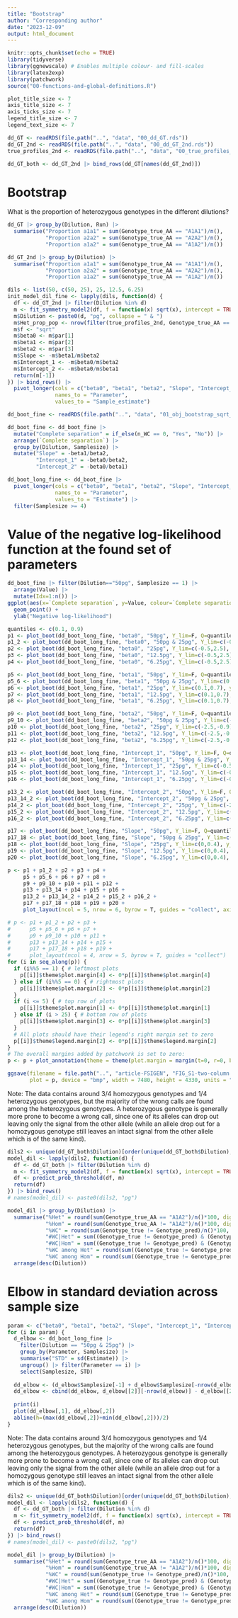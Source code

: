 ```yaml
---
title: "Bootstrap"
author: "Corresponding author"
date: "2023-12-09"
output: html_document
---
```


```r
knitr::opts_chunk$set(echo = TRUE)
library(tidyverse)
library(ggnewscale) # Enables multiple colour- and fill-scales
library(latex2exp)
library(patchwork)
source("00-functions-and-global-definitions.R")

plot_title_size <- 7
axis_title_size <- 7
axis_ticks_size <- 7
legend_title_size <- 7
legend_text_size <- 7
```

```r
dd_GT <- readRDS(file.path("..", "data", "00_dd_GT.rds"))
dd_GT_2nd <- readRDS(file.path("..", "data", "00_dd_GT_2nd.rds"))
true_profiles_2nd <- readRDS(file.path("..", "data", "00_true_profiles_2nd.rds"))

dd_GT_both <- dd_GT_2nd |> bind_rows(dd_GT[names(dd_GT_2nd)])
```


# Bootstrap
What is the proportion of heterozygous genotypes in the different dilutions?
```r
dd_GT |> group_by(Dilution, Run) |> 
  summarise("Proportion a1a1" = sum(Genotype_true_AA == "A1A1")/n(),
            "Proportion a2a2" = sum(Genotype_true_AA == "A2A2")/n(),
            "Proportion a1a2" = sum(Genotype_true_AA == "A1A2")/n())

dd_GT_2nd |> group_by(Dilution) |> 
  summarise("Proportion a1a1" = sum(Genotype_true_AA == "A1A1")/n(),
            "Proportion a2a2" = sum(Genotype_true_AA == "A2A2")/n(),
            "Proportion a1a2" = sum(Genotype_true_AA == "A1A2")/n())
```


```r
dils <- list(50, c(50, 25), 25, 12.5, 6.25)
init_model_dil_fine <- lapply(dils, function(d) {
  df <- dd_GT_2nd |> filter(Dilution %in% d)
  m <- fit_symmetry_model2(df, f = function(x) sqrt(x), intercept = TRUE, control_list = list(maxit = 10^3))
  m$Dilution <- paste0(d, "pg", collapse = " & ")
  m$Het_prop_pop <- nrow(filter(true_profiles_2nd, Genotype_true_AA == "A1A2")) / nrow(true_profiles_2nd)
  m$f <- "sqrt"
  m$beta0 <- m$par[1]
  m$beta1 <- m$par[2]
  m$beta2 <- m$par[3]
  m$Slope <- -m$beta1/m$beta2
  m$Intercept_1 <- -m$beta0/m$beta2
  m$Intercept_2 <- -m$beta0/m$beta1
  return(m[-1])
}) |> bind_rows() |>
  pivot_longer(cols = c("beta0", "beta1", "beta2", "Slope", "Intercept_1", "Intercept_2"),
               names_to = "Parameter",
               values_to = "Sample_estimate")

dd_boot_fine <- readRDS(file.path("..", "data", "01_obj_bootstrap_sqrt_1K.rds"))

dd_boot_fine <- dd_boot_fine |> 
  mutate("Complete separation" = if_else(n_WC == 0, "Yes", "No")) |> 
  arrange(`Complete separation`) |>
  group_by(Dilution, Samplesize) |> 
  mutate("Slope" = -beta1/beta2,
         "Intercept_1" = -beta0/beta2,
         "Intercept_2" = -beta0/beta1)

dd_boot_long_fine <- dd_boot_fine |>
  pivot_longer(cols = c("beta0", "beta1", "beta2", "Slope", "Intercept_1", "Intercept_2"),
               names_to = "Parameter",
               values_to = "Estimate") |> 
  filter(Samplesize >= 4)
```

# Value of the negative log-likelihood function at the found set of parameters
```r
dd_boot_fine |> filter(Dilution=="50pg", Samplesize == 1) |> 
  arrange(Value) |> 
  mutate(Idx=1:n()) |> 
ggplot(aes(x=`Complete separation`, y=Value, colour=`Complete separation`)) + 
  geom_point() +
  ylab("Negative log-likelihood")
```


```r
quantiles <- c(0.1, 0.9)
p1 <- plot_boot(dd_boot_long_fine, "beta0", "50pg", Y_lim=F, Q=quantiles, full_fit=init_model_dil_fine, y_lab = TeX("$\\beta_0$"), main_title = "50pg", add_legend = T)
p1_2 <- plot_boot(dd_boot_long_fine, "beta0", "50pg & 25pg", Y_lim=c(-0.5,2.5), Q=quantiles, full_fit=init_model_dil_fine, main_title = "50pg & 25pg")
p2 <- plot_boot(dd_boot_long_fine, "beta0", "25pg", Y_lim=c(-0.5,2.5), y_tick=F, Q=quantiles, full_fit=init_model_dil_fine, main_title = "25pg")
p3 <- plot_boot(dd_boot_long_fine, "beta0", "12.5pg", Y_lim=c(-0.5,2.5), y_tick=F, Q=quantiles, full_fit=init_model_dil_fine, main_title = "12.5pg")
p4 <- plot_boot(dd_boot_long_fine, "beta0", "6.25pg", Y_lim=c(-0.5,2.5), y_tick=F, Q=quantiles, full_fit=init_model_dil_fine, main_title = "6.25pg")

p5 <- plot_boot(dd_boot_long_fine, "beta1", "50pg", Y_lim=F, Q=quantiles, full_fit=init_model_dil_fine, y_lab = TeX("$\\beta_1$"))
p5_6 <- plot_boot(dd_boot_long_fine, "beta1", "50pg & 25pg", Y_lim=c(0.1,0.7), Q=quantiles, full_fit=init_model_dil_fine)
p6 <- plot_boot(dd_boot_long_fine, "beta1", "25pg", Y_lim=c(0.1,0.7), y_tick=F, Q=quantiles, full_fit=init_model_dil_fine)
p7 <- plot_boot(dd_boot_long_fine, "beta1", "12.5pg", Y_lim=c(0.1,0.7), y_tick=F, Q=quantiles, full_fit=init_model_dil_fine)
p8 <- plot_boot(dd_boot_long_fine, "beta1", "6.25pg", Y_lim=c(0.1,0.7), y_tick=F, Q=quantiles, full_fit=init_model_dil_fine)

p9 <- plot_boot(dd_boot_long_fine, "beta2", "50pg", Y_lim=F, Q=quantiles, full_fit=init_model_dil_fine, y_lab = TeX("$\\beta_2$"))
p9_10 <- plot_boot(dd_boot_long_fine, "beta2", "50pg & 25pg", Y_lim=c(-2.5,-0.9), Q=quantiles, full_fit=init_model_dil_fine)
p10 <- plot_boot(dd_boot_long_fine, "beta2", "25pg", Y_lim=c(-2.5,-0.9), y_tick=F, Q=quantiles, full_fit=init_model_dil_fine)
p11 <- plot_boot(dd_boot_long_fine, "beta2", "12.5pg", Y_lim=c(-2.5,-0.9), y_tick=F, Q=quantiles, full_fit=init_model_dil_fine)
p12 <- plot_boot(dd_boot_long_fine, "beta2", "6.25pg", Y_lim=c(-2.5,-0.9), y_tick=F, Q=quantiles, full_fit=init_model_dil_fine)

p13 <- plot_boot(dd_boot_long_fine, "Intercept_1", "50pg", Y_lim=F, Q=quantiles, full_fit=init_model_dil_fine, y_lab = TeX("$-\\beta_0/\\beta_2$"))
p13_14 <- plot_boot(dd_boot_long_fine, "Intercept_1", "50pg & 25pg", Y_lim=c(-0.5,1.5), Q=quantiles, full_fit=init_model_dil_fine)
p14 <- plot_boot(dd_boot_long_fine, "Intercept_1", "25pg", Y_lim=c(-0.5,1.5), y_tick=F, Q=quantiles, full_fit=init_model_dil_fine)
p15 <- plot_boot(dd_boot_long_fine, "Intercept_1", "12.5pg", Y_lim=c(-0.5,1.5), y_tick=F, Q=quantiles, full_fit=init_model_dil_fine)
p16 <- plot_boot(dd_boot_long_fine, "Intercept_1", "6.25pg", Y_lim=c(-0.5,1.5), y_tick=F, Q=quantiles, full_fit=init_model_dil_fine)

p13_2 <- plot_boot(dd_boot_long_fine, "Intercept_2", "50pg", Y_lim=F, Q=quantiles, full_fit=init_model_dil_fine, y_lab = TeX("$-\\beta_0/\\beta_1$"))
p13_14_2 <- plot_boot(dd_boot_long_fine, "Intercept_2", "50pg & 25pg", Y_lim=c(-25,1), Q=quantiles, full_fit=init_model_dil_fine)
p14_2 <- plot_boot(dd_boot_long_fine, "Intercept_2", "25pg", Y_lim=c(-25,1), y_tick=F, Q=quantiles, full_fit=init_model_dil_fine)
p15_2 <- plot_boot(dd_boot_long_fine, "Intercept_2", "12.5pg", Y_lim=c(-25,1), y_tick=F, Q=quantiles, full_fit=init_model_dil_fine)
p16_2 <- plot_boot(dd_boot_long_fine, "Intercept_2", "6.25pg", Y_lim=c(-25,1), y_tick=F, Q=quantiles, full_fit=init_model_dil_fine)

p17 <- plot_boot(dd_boot_long_fine, "Slope", "50pg", Y_lim=F, Q=quantiles, full_fit=init_model_dil_fine, y_lab = TeX("$-\\beta_1/\\beta_2$"), x_tick = T)
p17_18 <- plot_boot(dd_boot_long_fine, "Slope", "50pg & 25pg", Y_lim=c(0,0.4), Q=quantiles, full_fit=init_model_dil_fine, x_tick = T)
p18 <- plot_boot(dd_boot_long_fine, "Slope", "25pg", Y_lim=c(0,0.4), y_tick=F, Q=quantiles, full_fit=init_model_dil_fine, x_tick = T, x_lab = "Sample size (162 SNPs per individual per DNA quantity)")
p19 <- plot_boot(dd_boot_long_fine, "Slope", "12.5pg", Y_lim=c(0,0.4), y_tick=F, Q=quantiles, full_fit=init_model_dil_fine, x_tick = T)
p20 <- plot_boot(dd_boot_long_fine, "Slope", "6.25pg", Y_lim=c(0,0.4), y_tick=F, Q=quantiles, full_fit=init_model_dil_fine, x_tick = T)

p <- p1 + p1_2 + p2 + p3 + p4 +
     p5 + p5_6 + p6 + p7 + p8 +
     p9 + p9_10 + p10 + p11 + p12 +
     p13 + p13_14 + p14 + p15 + p16 +
     p13_2 + p13_14_2 + p14_2 + p15_2 + p16_2 +
     p17 + p17_18 + p18 + p19 + p20 +
     plot_layout(ncol = 5, nrow = 6, byrow = T, guides = "collect", axis_titles = "collect_x")

# p <- p1 + p1_2 + p2 + p3 + 
#      p5 + p5_6 + p6 + p7 + 
#      p9 + p9_10 + p10 + p11 + 
#      p13 + p13_14 + p14 + p15 + 
#      p17 + p17_18 + p18 + p19 + 
#      plot_layout(ncol = 4, nrow = 5, byrow = T, guides = "collect")
for (i in seq_along(p)) {
  if (i%%5 == 1) { # leftmost plots
    p[[i]]$theme$plot.margin[4] <- 0*p[[i]]$theme$plot.margin[4]
  } else if (i%%5 == 0) { # rightmost plots
    p[[i]]$theme$plot.margin[2] <- 0*p[[i]]$theme$plot.margin[2]
  }
  if (i <= 5) { # top row of plots
    p[[i]]$theme$plot.margin[1] <- 0*p[[i]]$theme$plot.margin[1]
  } else if (i > 25) { # bottom row of plots
    p[[i]]$theme$plot.margin[3] <- 0*p[[i]]$theme$plot.margin[3]
  }
  # All plots should have their legend's right margin set to zero
  p[[i]]$theme$legend.margin[2] <- 0*p[[i]]$theme$legend.margin[2]
}
# The overall margins added by patchwork is set to zero:
p <- p + plot_annotation(theme = theme(plot.margin = margin(t=0, r=0, b=0, l=0, unit = 'pt')))

ggsave(filename = file.path("..", "article-FSIGEN", "FIG_S1-two-column.bmp"),
       plot = p, device = "bmp", width = 7480, height = 4330, units = "px", dpi = 1000)
```


Note: The data contains around $3/4$ homozygous genotypes and $1/4$ heterozygous genotypes, but the majority of the wrong calls are found among the heterozygous genotypes. A heterozygous genotype is generally more prone to become a wrong call, since one of its alleles can drop out leaving only the signal from the other allele (while an allele drop out for a homozygous genotype still leaves an intact signal from the other allele which is of the same kind).
```r
dils2 <- unique(dd_GT_both$Dilution)[order(unique(dd_GT_both$Dilution), decreasing = T)]
model_dil <- lapply(dils2, function(d) {
  df <- dd_GT_both |> filter(Dilution %in% d)
  m <- fit_symmetry_model2(df, f = function(x) sqrt(x), intercept = TRUE, method = "Nelder-Mead", control_list = list(maxit = 500))
  df <- predict_prob_threshold(df, m)
  return(df)
}) |> bind_rows()
# names(model_dil) <- paste0(dils2, "pg")

model_dil |> group_by(Dilution) |> 
  summarise("%Het" = round(sum(Genotype_true_AA == "A1A2")/n()*100, digits = 1),
            "%Hom" = round(sum(Genotype_true_AA != "A1A2")/n()*100, digits = 1),
            "%WC" = round(sum(Genotype_true != Genotype_pred)/n()*100, digits = 2),
            "#WC|Het" = sum((Genotype_true != Genotype_pred) & (Genotype_true_AA == "A1A2")),
            "#WC|Hom" = sum((Genotype_true != Genotype_pred) & (Genotype_true_AA != "A1A2")),
            "%WC among Het" = round(sum((Genotype_true != Genotype_pred) & (Genotype_true_AA == "A1A2"))*100/sum(Genotype_true_AA == "A1A2"), digits = 2),
            "%WC among Hom" = round(sum((Genotype_true != Genotype_pred) & (Genotype_true_AA != "A1A2"))*100/sum(Genotype_true_AA != "A1A2"), digits = 2)) |> 
  arrange(desc(Dilution))
```


# Elbow in standard deviation across sample size
```r
param <- c("beta0", "beta1", "beta2", "Slope", "Intercept_1", "Intercept_2")
for (i in param) {
  d_elbow <- dd_boot_long_fine |>
    filter(Dilution == "50pg & 25pg") |> 
    group_by(Parameter, Samplesize) |> 
    summarise("STD" = sd(Estimate)) |> 
    ungroup() |> filter(Parameter == i) |>
    select(Samplesize, STD)
  
  dd_elbow <- (d_elbow$Samplesize[-1] + d_elbow$Samplesize[-nrow(d_elbow)])/2
  dd_elbow <- cbind(dd_elbow, d_elbow[[2]][-nrow(d_elbow)] - d_elbow[[2]][-1])
  
  print(i)
  plot(dd_elbow[,1], dd_elbow[,2])
  abline(h=(max(dd_elbow[,2])+min(dd_elbow[,2]))/2)
}
```


Note: The data contains around $3/4$ homozygous genotypes and $1/4$ heterozygous genotypes, but the majority of the wrong calls are found among the heterozygous genotypes. A heterozygous genotype is generally more prone to become a wrong call, since one of its alleles can drop out leaving only the signal from the other allele (while an allele drop out for a homozygous genotype still leaves an intact signal from the other allele which is of the same kind).
```r
dils2 <- unique(dd_GT_both$Dilution)[order(unique(dd_GT_both$Dilution), decreasing = T)]
model_dil <- lapply(dils2, function(d) {
  df <- dd_GT_both |> filter(Dilution %in% d)
  m <- fit_symmetry_model2(df, f = function(x) sqrt(x), intercept = TRUE, method = "Nelder-Mead", control_list = list(maxit = 500))
  df <- predict_prob_threshold(df, m)
  return(df)
}) |> bind_rows()
# names(model_dil) <- paste0(dils2, "pg")

model_dil |> group_by(Dilution) |> 
  summarise("%Het" = round(sum(Genotype_true_AA == "A1A2")/n()*100, digits = 1),
            "%Hom" = round(sum(Genotype_true_AA != "A1A2")/n()*100, digits = 1),
            "%WC" = round(sum(Genotype_true != Genotype_pred)/n()*100, digits = 2),
            "#WC|Het" = sum((Genotype_true != Genotype_pred) & (Genotype_true_AA == "A1A2")),
            "#WC|Hom" = sum((Genotype_true != Genotype_pred) & (Genotype_true_AA != "A1A2")),
            "%WC among Het" = round(sum((Genotype_true != Genotype_pred) & (Genotype_true_AA == "A1A2"))*100/sum(Genotype_true_AA == "A1A2"), digits = 2),
            "%WC among Hom" = round(sum((Genotype_true != Genotype_pred) & (Genotype_true_AA != "A1A2"))*100/sum(Genotype_true_AA != "A1A2"), digits = 2)) |> 
  arrange(desc(Dilution))
```